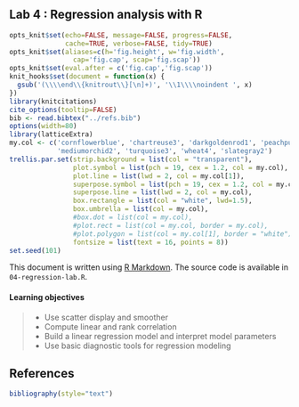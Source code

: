 Lab 4 : Regression analysis with R
------------------------------
``` r
opts_knit$set(echo=FALSE, message=FALSE, progress=FALSE, 
              cache=TRUE, verbose=FALSE, tidy=TRUE)
opts_knit$set(aliases=c(h='fig.height', w='fig.width',
                cap='fig.cap', scap='fig.scap'))
opts_knit$set(eval.after = c('fig.cap','fig.scap'))
knit_hooks$set(document = function(x) {
  gsub('(\\\\end\\{knitrout\\}[\n]+)', '\\1\\\\noindent ', x)
})
library(knitcitations)
cite_options(tooltip=FALSE)
bib <- read.bibtex("../refs.bib")
options(width=80)
library(latticeExtra)
my.col <- c('cornflowerblue', 'chartreuse3', 'darkgoldenrod1', 'peachpuff3',
            'mediumorchid2', 'turquoise3', 'wheat4', 'slategray2')
trellis.par.set(strip.background = list(col = "transparent"), 
                plot.symbol = list(pch = 19, cex = 1.2, col = my.col),
                plot.line = list(lwd = 2, col = my.col[1]),
                superpose.symbol = list(pch = 19, cex = 1.2, col = my.col),
                superpose.line = list(lwd = 2, col = my.col),
                box.rectangle = list(col = "white", lwd=1.5),
                box.umbrella = list(col = my.col),
                #box.dot = list(col = my.col),
                #plot.rect = list(col = my.col, border = my.col),
                #plot.polygon = list(col = my.col[1], border = "white"),
                fontsize = list(text = 16, points = 8))
set.seed(101)
```

This document is written using [R Markdown](http://www.rstudio.com/ide/docs/r_markdown). The source code is available in `04-regression-lab.R`. 


#### Learning objectives

> * Use scatter display and smoother
> * Compute linear and rank correlation
> * Build a linear regression model and interpret model parameters
> * Use basic diagnostic tools for regression modeling


## References

```r
bibliography(style="text")
```


